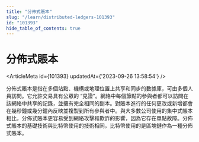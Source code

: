 ```yaml
---
title: "分佈式賬本"
slug: "/learn/distributed-ledgers-101393"
id: "101393"
hide_table_of_contents: true
---
```



# 分佈式賬本

<ArticleMeta id={101393} updatedAt={'2023-09-26 13:58:54'} />
<div className='border-solid border-b border-t-0 my-4 border-[var(--ifm-color-gray-300)]' />

分佈式賬本是指在多個站點、機構或地理位置上共享和同步的數據庫，可由多個人員訪問。它允許交易具有公眾的 “見證”。網絡中每個節點的參與者都可以訪問在該網絡中共享的記錄，並擁有完全相同的副本。對賬本進行的任何更改或新增都會在幾秒鐘或幾分鐘內反映並複製到所有參與者中。與大多數公司使用的集中式賬本相比，分佈式賬本更容易受到網絡攻擊和欺詐的影響，因為它存在單點故障。分佈式賬本的基礎技術與比特幣使用的技術相同，比特幣使用的是區塊鏈作為一種分佈式賬本。
